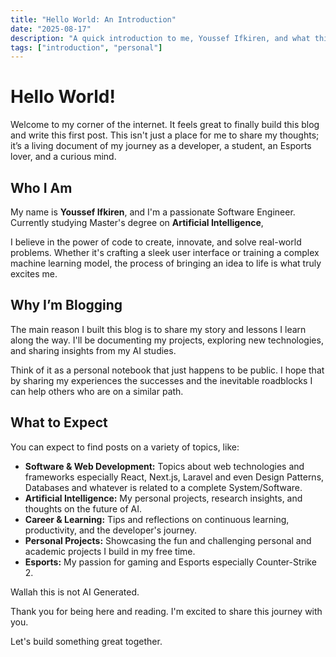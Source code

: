 ```yaml
---
title: "Hello World: An Introduction"
date: "2025-08-17"
description: "A quick introduction to me, Youssef Ifkiren, and what this blog is all about."
tags: ["introduction", "personal"]
---
```



# Hello World!

Welcome to my corner of the internet. It feels great to finally build this blog and write this first post. This isn't just a place for me to share my thoughts; it’s a living document of my journey as a developer, a student, an Esports lover, and a curious mind.
<MdImg
  src="/youssef-hammer.jpg"
  alt="Youssef smiling with a hammer in hand"
  caption="This is me, probably working on something fun!"
  width={400}
  height={600}
  className="rounded-full shadow-lg ml-auto my-6 max-w-[170px] md:max-w-[300px] aspect-square object-cover float-right"
/>
## Who I Am

My name is **Youssef Ifkiren**, and I'm a passionate Software Engineer. Currently studying Master's degree on **Artificial Intelligence**, 

I believe in the power of code to create, innovate, and solve real-world problems. Whether it's crafting a sleek user interface or training a complex machine learning model, the process of bringing an idea to life is what truly excites me.



## Why I’m Blogging

The main reason I built this blog is to share my story and lessons I learn along the way. I'll be documenting my projects, exploring new technologies, and sharing insights from my AI studies.

Think of it as a personal notebook that just happens to be public. I hope that by sharing my experiences the successes and the inevitable roadblocks I can help others who are on a similar path.

## What to Expect

You can expect to find posts on a variety of topics, like:

* **Software & Web Development:** Topics about web technologies and frameworks especially React, Next.js, Laravel and even Design Patterns, Databases and whatever is related to a complete System/Software.
* **Artificial Intelligence:** My personal projects, research insights, and thoughts on the future of AI.
* **Career & Learning:** Tips and reflections on continuous learning, productivity, and the developer's journey.
* **Personal Projects:** Showcasing the fun and challenging personal and academic projects I build in my free time.
* **Esports:** My passion for gaming and Esports especially Counter-Strike 2.

Wallah this is not AI Generated.

Thank you for being here and reading. I'm excited to share this journey with you.

Let's build something great together.
